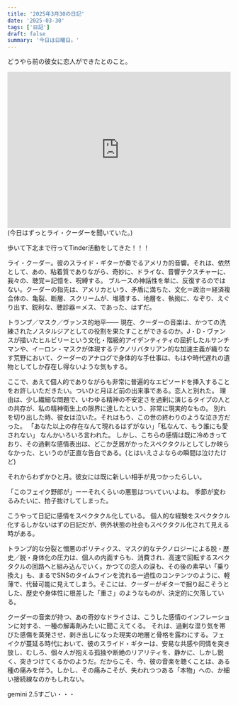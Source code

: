 ```yaml
---
title: '2025年3月30の日記'
date: '2025-03-30'
tags: ['日記']
draft: false
summary: '今日は日曜日。'
---
```

どうやら前の彼女に恋人ができたとのこと。
<iframe src="https://open.spotify.com/embed/album/0i7EzDfNC1tfBRpbKkYbrt?utm_source=generator" width="100%" height="352" frameBorder="0" allowfullscreen="" allow="autoplay; clipboard-write; encrypted-media; fullscreen; picture-in-picture" loading="lazy"></iframe>
(今日はずっとライ・クーダーを聞いていた。)

歩いて下北まで行ってTinder活動をしてきた！！！

ライ・クーダー。彼のスライド・ギターが奏でるアメリカ的音響。それは、依然として、あの、粘着質でありながら、奇妙に、ドライな、音響テクスチャーに、我々の、聴覚＝記憶を、呪縛する。
ブルースの神話性を単に、反復するのではない。クーダーの指先は、アメリカという、矛盾に満ちた、文化＝政治＝経済複合体の、亀裂、断層、スクリームが、堆積する、地層を、執拗に、なぞり、えぐり出す、鋭利な、聴診器＝メス、であった、はずだ。

トランプ／マスク／ヴァンス的地平――
現在、クーダーの音楽は、かつての洗練されたノスタルジアとしての役割を果たすことができるのか。J・D・ヴァンスが描いたヒルビリーという文化・階級的アイデンティティの屈折したルサンチマンや、イーロン・マスクが体現するテクノリバタリアン的な加速主義が織りなす荒野において、クーダーのアナログで身体的な手仕事は、もはや時代遅れの遺物としてしか存在し得ないような気もする。


ここで、あえて個人的でありながらも非常に普遍的なエピソードを挿入することをお許しいただきたい。ついひと月ほど前の出来事である。恋人と別れた。
理由は、少し繊細な問題で、いわゆる精神の不安定さを過剰に演じるタイプの人との共存が、私の精神衛生上の限界に達したという、非常に現実的なもの。
別れを切り出した時、彼女は泣いた。それはもう、この世の終わりのような泣き方だった。
「あなた以上の存在なんて現れるはずがない」「私なんて、もう誰にも愛されない」
なんかいろいろ言われた。
しかし、こちらの感情は既に冷めきっており、その過剰な感情表出は、どこか芝居がかったスペクタクルとしてしか映らなかった、というのが正直な告白である。(とはいえさよならの瞬間は泣けたけど)

それからわずかひと月。彼女には既に新しい相手が見つかったらしい。

「このフェイク野郎が」ーーそれくらいの悪態はついていいよね。
季節が変わるみたいに、拍子抜けしてしまった。

こうやって日記に感情をスペクタクル化している。
個人的な経験をスペクタクル化するしかないはずの日記だが、例外状態の社会もスペクタクル化されて見える時がある。

トランプ的な分裂と憎悪のポリティクス、マスク的なテクノロジーによる脱・歴史／脱・身体化の圧力は、個人の内面すらも、消費され、高速で回転するスペクタクルの回路へと組み込んでいく。かつての恋人の涙も、その後の素早い「乗り換え」も、まるでSNSのタイムラインを流れる一過性のコンテンツのように、軽薄で、代替可能に見えてしまう。そこには、クーダーがギターで掘り起こそうとした、歴史や身体性に根差した「重さ」のようなものが、決定的に欠落している。

クーダーの音楽が持つ、あの奇妙なドライさは、こうした感情のインフレーションに対する、一種の解毒剤みたいに聞こえてくる。
それは、過剰な湿り気を帯びた感傷を蒸発させ、剥き出しになった現実の地層と骨格を露わにする。フェイクが蔓延る時代において、彼のスライド・ギターは、安易な共感や同情を突き放し、むしろ、個々人が抱える孤独や断絶のリアリティを、静かに、しかし鋭く、突きつけてくるかのようだ。だからこそ、今、彼の音楽を聴くことは、ある種の痛みを伴う。しかし、その痛みこそが、失われつつある「本物」への、か細い接続線なのかもしれない。

gemini 2.5すごい・・・
